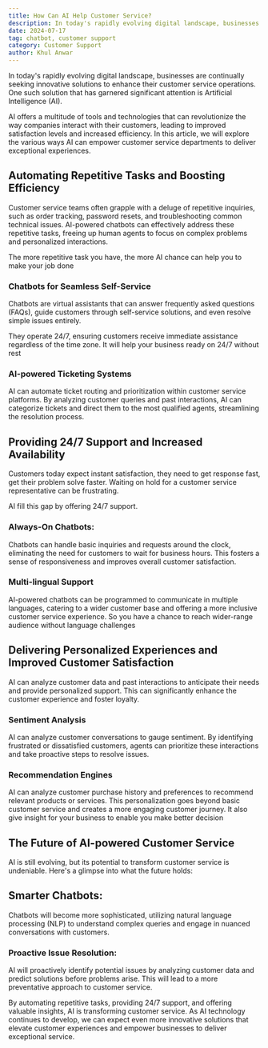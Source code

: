 ```yaml
---
title: How Can AI Help Customer Service?
description: In today's rapidly evolving digital landscape, businesses are continually seeking innovative solutions to enhance their customer service operations. One such solution that has garnered significant attention is Artificial Intelligence (AI). 
date: 2024-07-17
tag: chatbot, customer support
category: Customer Support
author: Khul Anwar
---
```



In today's rapidly evolving digital landscape, businesses are continually seeking innovative solutions to enhance their customer service operations. One such solution that has garnered significant attention is Artificial Intelligence (AI). 

AI offers a multitude of tools and technologies that can revolutionize the way companies interact with their customers, leading to improved satisfaction levels and increased efficiency. In this article, we will explore the various ways AI can empower customer service departments to deliver exceptional experiences.

## Automating Repetitive Tasks and Boosting Efficiency

Customer service teams often grapple with a deluge of repetitive inquiries, such as order tracking, password resets, and troubleshooting common technical issues. AI-powered chatbots can effectively address these repetitive tasks, freeing up human agents to focus on complex problems and personalized interactions.

The more repetitive task you have, the more AI chance can help you to make your job done

### Chatbots for Seamless Self-Service

Chatbots are virtual assistants that can answer frequently asked questions (FAQs), guide customers through self-service solutions, and even resolve simple issues entirely. 

They operate 24/7, ensuring customers receive immediate assistance regardless of the time zone. It will help your business ready on 24/7 without rest

### AI-powered Ticketing Systems

AI can automate ticket routing and prioritization within customer service platforms. By analyzing customer queries and past interactions, AI can categorize tickets and direct them to the most qualified agents, streamlining the resolution process.

## Providing 24/7 Support and Increased Availability

Customers today expect instant satisfaction, they need to get response fast, get their problem solve faster. Waiting on hold for a customer service representative can be frustrating. 

AI fill this gap by offering 24/7 support.

### Always-On Chatbots:

Chatbots can handle basic inquiries and requests around the clock, eliminating the need for customers to wait for business hours. This fosters a sense of responsiveness and improves overall customer satisfaction.

### Multi-lingual Support

AI-powered chatbots can be programmed to communicate in multiple languages, catering to a wider customer base and offering a more inclusive customer service experience. So you have a chance to reach wider-range audience without language challenges

## Delivering Personalized Experiences and Improved Customer Satisfaction

AI can analyze customer data and past interactions to anticipate their needs and provide personalized support. This can significantly enhance the customer experience and foster loyalty.

### Sentiment Analysis

AI can analyze customer conversations to gauge sentiment. By identifying frustrated or dissatisfied customers, agents can prioritize these interactions and take proactive steps to resolve issues.

### Recommendation Engines

AI can analyze customer purchase history and preferences to recommend relevant products or services. This personalization goes beyond basic customer service and creates a more engaging customer journey. It also give insight for your business to enable you make better decision

## The Future of AI-powered Customer Service

AI is still evolving, but its potential to transform customer service is undeniable. Here's a glimpse into what the future holds:

## Smarter Chatbots:

Chatbots will become more sophisticated, utilizing natural language processing (NLP) to understand complex queries and engage in nuanced conversations with customers.

### Proactive Issue Resolution:

AI will proactively identify potential issues by analyzing customer data and predict solutions before problems arise. This will lead to a more preventative approach to customer service.

By automating repetitive tasks, providing 24/7 support, and offering valuable insights, AI is transforming customer service. As AI technology continues to develop, we can expect even more innovative solutions that elevate customer experiences and empower businesses to deliver exceptional service.